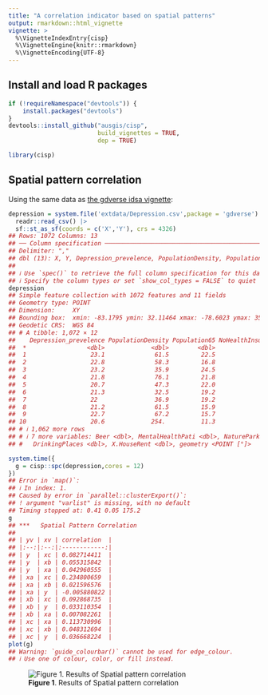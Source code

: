 ```yaml
---
title: "A correlation indicator based on spatial patterns"
output: rmarkdown::html_vignette
vignette: >
  %\VignetteIndexEntry{cisp}
  %\VignetteEngine{knitr::rmarkdown}
  %\VignetteEncoding{UTF-8}
---
```




## Install and load R packages

```r
if (!requireNamespace("devtools")) {
    install.packages("devtools")
}
devtools::install_github("ausgis/cisp",
                         build_vignettes = TRUE,
                         dep = TRUE)
```

```r
library(cisp)
```

## Spatial pattern correlation

Using the same data as [the gdverse idsa vignette](https://stscl.github.io/gdverse/articles/idsa.html):


``` r
depression = system.file('extdata/Depression.csv',package = 'gdverse') |>
  readr::read_csv() |>
  sf::st_as_sf(coords = c('X','Y'), crs = 4326)
## Rows: 1072 Columns: 13
## ── Column specification ───────────────────────────────────────────────────────────────────────────
## Delimiter: ","
## dbl (13): X, Y, Depression_prevelence, PopulationDensity, Population65, NoHealthInsurance, Neig...
## 
## ℹ Use `spec()` to retrieve the full column specification for this data.
## ℹ Specify the column types or set `show_col_types = FALSE` to quiet this message.
depression
## Simple feature collection with 1072 features and 11 fields
## Geometry type: POINT
## Dimension:     XY
## Bounding box:  xmin: -83.1795 ymin: 32.11464 xmax: -78.6023 ymax: 35.17354
## Geodetic CRS:  WGS 84
## # A tibble: 1,072 × 12
##    Depression_prevelence PopulationDensity Population65 NoHealthInsurance Neighbor_Disadvantage
##  *                 <dbl>             <dbl>        <dbl>             <dbl>                 <dbl>
##  1                  23.1              61.5         22.5              7.98               -0.0525
##  2                  22.8              58.3         16.8             11.0                -0.254 
##  3                  23.2              35.9         24.5              9.31               -0.0540
##  4                  21.8              76.1         21.8             13.2                 0.0731
##  5                  20.7              47.3         22.0             11                   0.763 
##  6                  21.3              32.5         19.2             13.0                 0.422 
##  7                  22                36.9         19.2             10.8                 0.113 
##  8                  21.2              61.5         15.9              8.57               -0.154 
##  9                  22.7              67.2         15.7             17.8                -0.320 
## 10                  20.6             254.          11.3             12.7                 0.457 
## # ℹ 1,062 more rows
## # ℹ 7 more variables: Beer <dbl>, MentalHealthPati <dbl>, NatureParks <dbl>, Casinos <dbl>,
## #   DrinkingPlaces <dbl>, X.HouseRent <dbl>, geometry <POINT [°]>
```


``` r
system.time({
  g = cisp::spc(depression,cores = 12)
})
## Error in `map()`:
## ℹ In index: 1.
## Caused by error in `parallel::clusterExport()`:
## ! argument "varlist" is missing, with no default
## Timing stopped at: 0.41 0.05 175.2
g
## ***   Spatial Pattern Correlation    
## 
## | yv | xv | correlation  |
## |:--:|:--:|:------------:|
## | y  | xc | 0.082714411  |
## | y  | xb | 0.055315842  |
## | y  | xa | 0.042960555  |
## | xa | xc | 0.234800659  |
## | xa | xb | 0.021596576  |
## | xa | y  | -0.005880822 |
## | xb | xc | 0.092868735  |
## | xb | y  | 0.033110354  |
## | xb | xa | 0.007082261  |
## | xc | xa | 0.113730996  |
## | xc | xb | 0.048312694  |
## | xc | y  | 0.036668224  |
plot(g)
## Warning: `guide_colourbar()` cannot be used for edge_colour.
## ℹ Use one of colour, color, or fill instead.
```

![**Figure 1**. Results of Spatial pattern correlation](figure/g-1.png)

